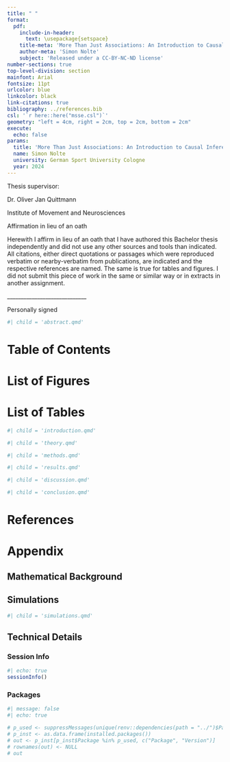 ```yaml
---
title: " "
format: 
  pdf:
    include-in-header: 
      text: \usepackage{setspace}
    title-meta: 'More Than Just Associations: An Introduction to Causal Inference for Sport Science'
    author-meta: 'Simon Nolte'
    subject: 'Released under a CC-BY-NC-ND license'
number-sections: true
top-level-division: section
mainfont: Arial
fontsize: 11pt
urlcolor: blue
linkcolor: black
link-citations: true
bibliography: ../references.bib
csl: '`r here::here("msse.csl")`'
geometry: "left = 4cm, right = 2cm, top = 2cm, bottom = 2cm"
execute: 
  echo: false
params:
  title: 'More Than Just Associations: An Introduction to Causal Inference for Sport Science'
  name: Simon Nolte
  university: German Sport University Cologne
  year: 2024
---
```


\begin{centering}

\vspace*{2cm}

\LARGE
{`r params$title`}

\vspace{5cm}

\LARGE
{Master thesis}

\LARGE
{From}

\vspace{2cm}

\LARGE
{`r params$name`}

\vspace{6cm}

\LARGE
{`r params$university`}

\Large
{`r paste0("Cologne ", params$year)`}

\end{centering}

\pagenumbering{gobble}

\newpage

Thesis supervisor:

Dr. Oliver Jan Quittmann

Institute of Movement and Neurosciences

\newpage

Affirmation in lieu of an oath

Herewith I affirm in lieu of an oath that I have authored this Bachelor thesis independently and did not use any other sources and tools than indicated. All citations, either direct quotations or passages which were reproduced verbatim or nearby-verbatim from publications, are indicated and the respective references are named. The same is true for tables and figures. I did not submit this piece of work in the same or similar way or in extracts in another assignment.


\_____________________________

Personally signed

\newpage

\onehalfspacing

```r
#| child = 'abstract.qmd'
```

\newpage

\singlespacing

\pagenumbering{roman}

# Table of Contents {-}

\renewcommand{\contentsname}{}

\tableofcontents

\newpage

\renewcommand{\listfigurename}{}

# List of Figures {-}

\listoffigures

\vspace{2cm}

\renewcommand{\listtablename}{}

# List of Tables {-}

\listoftables

\newpage

\pagenumbering{arabic}

\onehalfspacing

```r
#| child = 'introduction.qmd'
```

\newpage

```r
#| child = 'theory.qmd'
```

\newpage

```r
#| child = 'methods.qmd'
```

\newpage

```r
#| child = 'results.qmd'
```

\newpage

```r
#| child = 'discussion.qmd'
```

\newpage

```r
#| child = 'conclusion.qmd'
```

\newpage

# References {.unnumbered}

<div id="refs"></div>

\newpage

\appendix

# Appendix

## Mathematical Background

\newpage

## Simulations  {#sec-sim}

```r
#| child = 'simulations.qmd'
```


\newpage

## Technical Details {#sec-tech}

### Session Info

```r
#| echo: true
sessionInfo()
```

### Packages

```r
#| message: false
#| echo: true

# p_used <- suppressMessages(unique(renv::dependencies(path = "../")$Package))
# p_inst <- as.data.frame(installed.packages())
# out <- p_inst[p_inst$Package %in% p_used, c("Package", "Version")]
# rownames(out) <- NULL
# out
```

